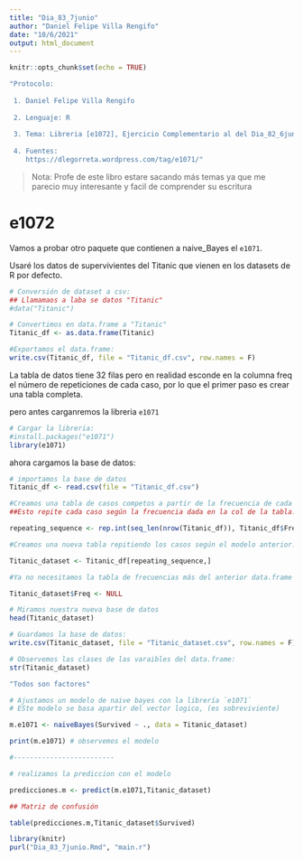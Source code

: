 ```yaml
---
title: "Dia_83_7junio"
author: "Daniel Felipe Villa Rengifo"
date: "10/6/2021"
output: html_document
---
```


```r
knitr::opts_chunk$set(echo = TRUE)
```

```r
"Protocolo:
 
 1. Daniel Felipe Villa Rengifo
 
 2. Lenguaje: R
 
 3. Tema: Libreria [e1072], Ejercicio Complementario al del Dia_82_6junio (Continuación del tema de Clasificadores Bayesianos) y Correción de Laplace
 
 4. Fuentes:  
    https://dlegorreta.wordpress.com/tag/e1071/"
```

> Nota: Profe de este libro estare sacando más temas ya que me parecio muy interesante y facil de comprender su escritura

# e1072

Vamos a probar otro paquete que contienen a naive_Bayes el `e1071`.

Usaré los datos de supervivientes del Titanic que vienen en los datasets de R por defecto.

```r
# Conversión de dataset a csv:
## Llamamaos a laba se datos "Titanic"
#data("Titanic")

# Convertimos en data.frame a "Titanic"
Titanic_df <- as.data.frame(Titanic)

#Exportamos el data.frame:
write.csv(Titanic_df, file = "Titanic_df.csv", row.names = F)
```

La tabla de datos tiene 32 filas pero en realidad esconde en la columna freq el número de repeticiones de cada caso, por lo que el primer paso es crear una tabla completa. 

pero antes carganremos la libreria `e1071`

```r
# Cargar la libreria:
#install.packages("e1071")
library(e1071)
```

ahora cargamos la base de datos:

```r
# importamos la base de datos
Titanic_df <- read.csv(file = "Titanic_df.csv")

#Creamos una tabla de casos competos a partir de la frecuencia de cada uno
##Esto repite cada caso según la frecuencia dada en la col de la tabla.

repeating_sequence <- rep.int(seq_len(nrow(Titanic_df)), Titanic_df$Freq)

#Creamos una nueva tabla repitiendo los casos según el modelo anterior.

Titanic_dataset <- Titanic_df[repeating_sequence,]

#Ya no necesitamos la tabla de frecuencias más del anterior data.frame

Titanic_dataset$Freq <- NULL

# Miramos nuestra nueva base de datos
head(Titanic_dataset)

# Guardamos la base de datos:
write.csv(Titanic_dataset, file = "Titanic_dataset.csv", row.names = F)

# Observemos las clases de las varaibles del data.frame:
str(Titanic_dataset)

"Todos son factores"

# Ajustamos un modelo de naive bayes con la librería `e1071`
# ESte modelo se basa apartir del vector logico, (es sobreviviente)

m.e1071 <- naiveBayes(Survived ~ ., data = Titanic_dataset)

print(m.e1071) # observemos el modelo

#-------------------------

# realizamos la prediccion con el modelo

predicciones.m <- predict(m.e1071,Titanic_dataset)

## Matriz de confusión

table(predicciones.m,Titanic_dataset$Survived)
```

```r
library(knitr)
purl("Dia_83_7junio.Rmd", "main.r")
```


